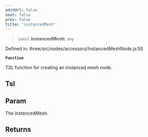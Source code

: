 ```yaml
---
editUrl: false
next: false
prev: false
title: "instancedMesh"
---
```


> `const` **instancedMesh**: `any`

Defined in: three/src/nodes/accessors/InstancedMeshNode.js:50

**`Function`**

TSL function for creating an instanced mesh node.

## Tsl

## Param

The instancedMesh.

## Returns
